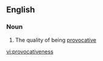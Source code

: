 ==English==

===Noun===
{{en-noun|-}}

# The quality of being [[provocative]]

[[vi:provocativeness]]